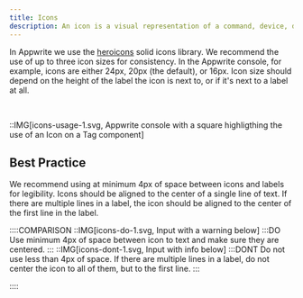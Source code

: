 ```yaml
---
title: Icons
description: An icon is a visual representation of a command, device, directory, or common action.
---
```


In Appwrite we use the [heroicons](https://heroicons.com/) solid icons library. We
recommend the use of up to three icon sizes for consistency. In the Appwrite
console, for example, icons are either 24px, 20px (the default), or 16px. Icon
size should depend on the height of the label the icon is next to, or if it's
next to a label at all.

<br />

::IMG[icons-usage-1.svg, Appwrite console with a square highligthing the use of an Icon on a Tag component]

## Best Practice

<p class="u-margin-block-start-16">
  We recommend using at minimum 4px of space
  between icons and labels for legibility. Icons should be aligned to the center of a single line
  of text. If there are multiple lines in a label, the icon should be aligned to the
  center of the first line in the label.
</p>

::::COMPARISON
::IMG[icons-do-1.svg, Input with a warning below]
:::DO
Use minimum 4px of space between icon to text and make sure they are centered.
:::
::IMG[icons-dont-1.svg, Input with info below]
:::DONT
Do not use less than 4px of space. If there are multiple lines in a label, do not center the icon to all of them, but to the first line.
:::

::::
